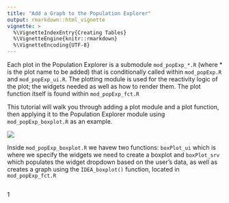 ```yaml
---
title: "Add a Graph to the Population Explorer"
output: rmarkdown::html_vignette
vignette: >
  %\VignetteIndexEntry{Creating Tables}
  %\VignetteEngine{knitr::rmarkdown}
  %\VignetteEncoding{UTF-8}
---
```


Each plot in the Population Explorer is a submodule `mod_popExp_*.R` (where * is the plot name to be added) that is conditionally called within `mod_popExp.R` and `mod_popExp_ui.R`. The plotting module is used for the reactivity logic of the plot; the widgets needed as well as how to render them. The plot function itself is found within `mod_popExp_fct.R`

This tutorial will walk you through adding a plot module and a plot function, then applying it to the Population Explorer module using `mod_popExp_boxplot.R` as an example.

![](figures/popExp/create_plot.png)

Inside `mod_popExp_boxplot.R` we havew two functions: `boxPlot_ui` which is where we specify the widgets we need to create a boxplot and `boxPlot_srv` which populates the widget dropdown based on the user's data, as well as creates a graph using the `IDEA_boxplot()` function, located in `mod_popExp_fct.R`

```r
```

1
